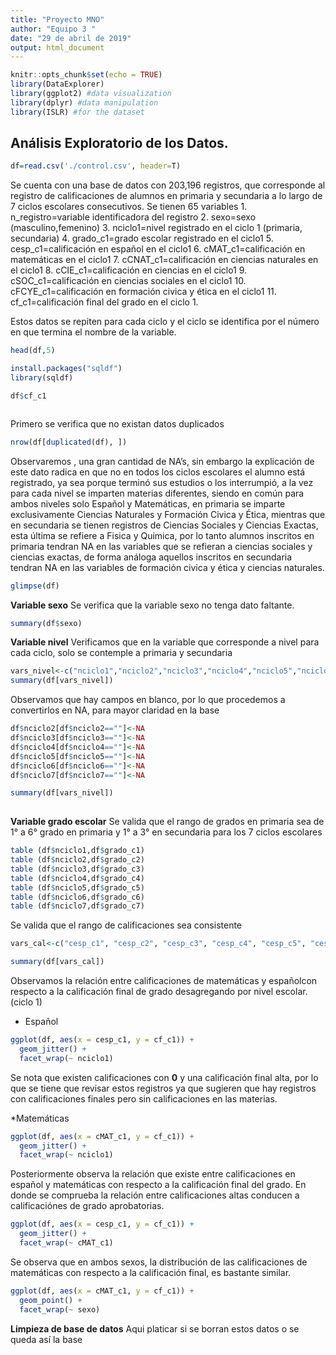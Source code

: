 ```yaml
---
title: "Proyecto MNO"
author: "Equipo 3 "
date: "29 de abril de 2019"
output: html_document
---
```


```r
knitr::opts_chunk$set(echo = TRUE)
library(DataExplorer)
library(ggplot2) #data visualization
library(dplyr) #data manipulation
library(ISLR) #for the dataset
```

## Análisis Exploratorio de los Datos.

```r
df=read.csv('./control.csv', header=T)

```

Se cuenta con una base de datos con 203,196 registros, que corresponde al registro de calificaciones de alumnos en primaria y secundaria a lo largo de 7 ciclos escolares consecutivos. Se tienen 65 variables
1. n_registro=variable identificadora del registro
2. sexo=sexo (masculino,femenino)
3. nciclo1=nivel registrado en el ciclo 1 (primaria, secundaria)
4. grado_c1=grado escolar registrado en el ciclo1
5. cesp_c1=calificación en español en el ciclo1
6. cMAT_c1=calificación en matemáticas en el ciclo1
7. cCNAT_c1=calificación en ciencias naturales en el ciclo1
8. cCIE_c1=calificación en ciencias en el ciclo1
9. cSOC_c1=calificación en ciencias sociales en el ciclo1
10. cFCYE_c1=calificación en formación civica y ética en el ciclo1
11. cf_c1=calificación final del grado en el ciclo 1.

Estos datos se repiten para cada ciclo y el ciclo se identifica por el número en que termina el nombre de la variable.
```r
head(df,5)

install.packages("sqldf")
library(sqldf)

df$cf_c1



```

Primero se verifica que no existan datos duplicados

```r
nrow(df[duplicated(df), ])
```
Observaremos , una gran cantidad de NA's, sin embargo la explicación de este dato radica en que no en todos los ciclos escolares el alumno está registrado, ya sea porque terminó sus estudios o los interrumpió, a la vez para cada nivel se imparten materias diferentes, siendo en común para ambos niveles solo Español y Matemáticas, en primaria se imparte exclusivamente Ciencias Naturales y Formación Civica y Ética, mientras que en secundaria se tienen registros de Ciencias Sociales y Ciencias Exactas, esta última se refiere a Fisica y Quimica, por lo tanto alumnos inscritos en primaria tendran NA en las variables que se refieran a ciencias sociales y ciencias exactas, de forma análoga aquellos inscritos en secundaria tendran NA en las variables de formación civica y ética y ciencias naturales.
```r
glimpse(df)
```

**Variable sexo**
Se verifica que la variable sexo no tenga dato faltante.

```r
summary(df$sexo)
```

**Variable nivel**
Verificamos que en la variable que corresponde a nivel para cada ciclo, solo se contemple a primaria y secundaria

```r
vars_nivel<-c("nciclo1","nciclo2","nciclo3","nciclo4","nciclo5","nciclo6","nciclo7")
summary(df[vars_nivel])
```
Observamos que hay campos en blanco, por lo que procedemos a convertirlos en NA, para mayor claridad en la base
```r
df$nciclo2[df$nciclo2==""]<-NA
df$nciclo3[df$nciclo3==""]<-NA
df$nciclo4[df$nciclo4==""]<-NA
df$nciclo5[df$nciclo5==""]<-NA
df$nciclo6[df$nciclo6==""]<-NA
df$nciclo7[df$nciclo7==""]<-NA

summary(df[vars_nivel])
           
```

**Variable grado escolar**
Se valida que el rango de grados en primaria sea de 1° a 6° grado en primaria y 1° a 3° en secundaria para los 7 ciclos escolares

```r
table (df$nciclo1,df$grado_c1)
table (df$nciclo2,df$grado_c2)
table (df$nciclo3,df$grado_c3)
table (df$nciclo4,df$grado_c4)
table (df$nciclo5,df$grado_c5)
table (df$nciclo6,df$grado_c6)
table (df$nciclo7,df$grado_c7)
```

Se valida que el rango de calificaciones sea consistente
```r
vars_cal<-c("cesp_c1", "cesp_c2", "cesp_c3", "cesp_c4", "cesp_c5", "cesp_c6", "cesp_c7","cMAT_c1", "cMAT_c2", "cMAT_c3", "cMAT_c4", "cMAT_c5", "cMAT_c6", "cMAT_c7","cSOC_c1", "cSOC_c2", "cSOC_c3", "cSOC_c4", "cSOC_c5", "cSOC_c6", "cSOC_c7","cCIE_c1", "cCIE_c2", "cCIE_c3", "cCIE_c4", "cCIE_c5", "cCIE_c6", "cCIE_c7","cFCYE_c1", "cFCYE_c2", "cFCYE_c3", "cFCYE_c4", "cFCYE_c5", "cFCYE_c6", "cFCYE_c7","cCNAT_c1", "cCNAT_c2", "cCNAT_c3", "cCNAT_c4", "cCNAT_c5", "cCNAT_c6", "cCNAT_c7")

summary(df[vars_cal])
```

Observamos la relación entre calificaciones de matemáticas y españolcon respecto a la calificación final de grado desagregando por nivel escolar. (ciclo 1)

* Español
```r
ggplot(df, aes(x = cesp_c1, y = cf_c1)) + 
  geom_jitter() +
  facet_wrap(~ nciclo1)
```

Se nota que existen calificaciones con **0** y una calificación final alta, por lo que se tiene que revisar estos registros ya que sugieren que hay registros con calificaciones finales pero sin calificaciones en las materias.


*Matemáticas

```r
ggplot(df, aes(x = cMAT_c1, y = cf_c1)) + 
  geom_jitter() +
  facet_wrap(~ nciclo1)
```
Posteriormente observa la relación que existe entre calificaciones en español y matemáticas con respecto a la calificación final del grado. En donde se comprueba la relación entre calificaciones altas conducen a calificaciónes de grado aprobatorias.

```r
ggplot(df, aes(x = cesp_c1, y = cf_c1)) + 
  geom_jitter() +
  facet_wrap(~ cMAT_c1)
```

Se observa que en ambos sexos, la distribución de las calificaciones de matemáticas con respecto a la calificación final, es bastante similar. 

```r
ggplot(df, aes(x = cMAT_c1, y = cf_c1)) + 
  geom_point() +
  facet_wrap(~ sexo)
```
**Limpieza de base de datos**
Aqui platicar si se borran estos datos o se queda así la base
